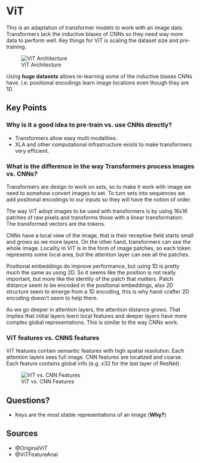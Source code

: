 # ViT

::: {.callout-tip icon="false"}
This is an adaptation of transformer models to work with an image data. Transformers lack the inductive biases of CNNs so  they need way more data to perform well. Key things for ViT is scaling the dataset size and pre-training.
:::

![ViT Architecture](../static/vit_arch.png)

Using **huge datasets** allows re-learning some of the inductive biases CNNs have. I.e. positional encodings learn image locations even though they are 1D.

## Key Points

### Why is it a good idea to pre-train vs. use CNNs directly?

- Transformers allow easy multi modalities.
- XLA and other computational infrastructure exists to make transformers very efficient.

### What is the difference in the way Transformers process images vs. CNNs?

Transformers are design to work on sets, so to make it work with image we need to somehow convert images to set. To turn sets into sequences we add positional encodings to our inputs so they will have the notion of order.

The way ViT adopt images to be used with transformers is by using 16x16 patches of raw pixels and transforms those with a linear transformation. The transformed vectors are the tokens.

CNNs have a local view of the image, that is their receptive field starts small and grows as we more layers. On the other hand, transformers  can see the whole image. Locality in ViT is in the form of image patches, so each token represents some local area, but the attention layer can see all the patches.

Positional embeddings do improve performance, but using 1D is pretty much the same as using 2D. So it seems like the position is not really important, but more like the identity of the patch that matters. Patch distance seem to be encoded in the positional embeddings, also 2D structure seem to emerge from a 1D encoding, this is why hand-crafter 2D encoding doesn't seem to help there.

As we go deeper in attention layers, the attention distance grows. That implies that initial layers learn local features and deeper layers have more complex global representations. This is similar to the way CNNs work.

### ViT features vs. CNNS features

ViT features contain semantic features with high spatial resolution. Each attention layers sees full image. CNN features are localized and coarse. Each feature contains global info (e.g. x32 for the last layer of ResNet)

![ViT vs. CNN Features](https://d3i71xaburhd42.cloudfront.net/20c376a7fec3dca94c546f13be7d3610c6dff543/3-Figure3-1.png)

## Questions?
* Keys are the most stable representations of an image (__Why?__) 

## Sources
* @OriginalViT
* @ViTFeatureAnal